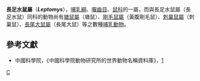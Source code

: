 {{Automatic taxobox
| taxon = Leptomys
| image = 
| image_caption = 
| authority = Thomas, 1897
}}

'''長足水鼠屬'''（'''''Leptomys'''''），[[哺乳綱|哺乳綱]]、[[囓齒目|囓齒目]]、[[鼠科|鼠科]]的一屬，而與長足水鼠屬（長足水鼠）同科的動物尚有[[塘鼠屬|塘鼠屬]]（塘鼠）、[[剛毛鼠屬|剛毛鼠屬]]（黃腹剛毛鼠）、[[刺巢鼠屬|刺巢鼠屬]]（刺巢鼠）、[[長尾大鼠屬|長尾大鼠屬]]（長尾大鼠）等之數種[[哺乳動物|哺乳動物]]。

==參考文獻==
*中國科學院，《中國科學院動物研究所的世界動物名稱資料庫》，[https://web.archive.org/web/20050718232917/http://vzd.brim.ac.cn/division/fauna/index.asp]

{{Taxonbar}}
[[Category:鼠亚科|C]]